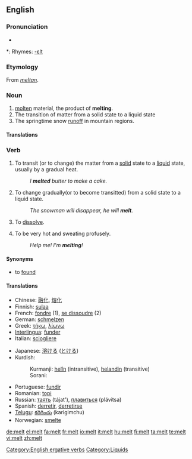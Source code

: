==English==

===Pronunciation===
* {{audio|en-us-melt.ogg|Audio (US)}}

*: Rhymes: [[Rhymes:English:-ɛlt|-ɛlt]]

===Etymology===
From {{OE.}} ''[[meltan]]''.

===Noun===
{{en-noun|s|-}}

# [[molten]] material, the product of '''melting'''.
# The transition of matter from a solid state to a liquid state
# The springtime snow [[runoff]] in mountain regions.

====Translations====
{{top}}
{{bottom}}

===Verb===
{{en-verb|melts|melting|'''[[melted]]''' or rarely '''[[molt]]'''|'''[[melted]]''' or '''[[molten]]'''}}

# {{transitive}} To transit (or to change) the matter from a [[solid]] state to a [[liquid]] state, usually by a gradual heat.
#: ''I '''melted''' butter to make a cake.''
# {{intransitive}} To change gradually(or to become transitted) from a solid state to a liquid state.
#: ''The snowman will disappear, he will '''melt'''.''
# {{Colloquial}}To [[dissolve]].
# {{Colloquial}}To be very hot and sweating profusely.
#: ''Help me!  I'm '''melting'''!''

====Synonyms====
* to [[found#Etymology 3|found]]

====Translations====
{{top}}
* Chinese: [[融化]], [[熔化]]
* Finnish: [[sulaa]]
* French: [[fondre]] (1), [[se dissoudre]] (2)
* German: [[schmelzen]]
* Greek: [[τήκω]], [[λίωνω]]
* [[Interlingua]]: [[funder]]
* Italian: [[sciogliere]]
{{mid}}
* Japanese: [[溶ける]] ([[とける]])
* Kurdish:
*: Kurmanji: [[helîn]] (intransitive), [[helandin]] (transitive)
*: Sorani: {{t|ku|توانه‌وه‌|tr=twAnawa|sc=KUchar}}
* Portuguese: [[fundir]]
* Romanian: [[topi]]
* Russian: [[таять]] (tájat'), [[плавиться]] (plávitsa)
* Spanish: [[derretir]], [[derretirse]]
* [[Telugu]]: [[కరిగించు]] (karigimchu)
* Norwegian: [[smelte]]
{{bottom}}

[[Category:English ergative verbs]]
[[Category:Liquids]]

[[de:melt]]
[[el:melt]]
[[fa:melt]]
[[fr:melt]]
[[io:melt]]
[[it:melt]]
[[hu:melt]]
[[fi:melt]]
[[ta:melt]]
[[te:melt]]
[[vi:melt]]
[[zh:melt]]